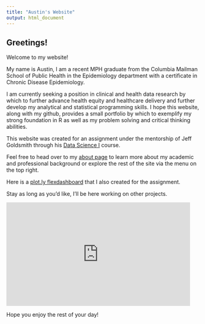 ---
title: "Austin's Website"
output: html_document
---

## Greetings!

Welcome to my website! 

My name is Austin, I am a recent MPH graduate from the Columbia Mailman School of Public Health in the Epidemiology department with a certificate in Chronic Disease Epidemiology.

I am currently seeking a position in clinical and health data research by which to further advance health equity and healthcare delivery and further develop my analytical and statistical programming skills. I hope this website, along with my github, provides a small portfolio by which to exemplify my strong foundation in R as well as my problem solving and critical thinking abilities.

This website was created for an assignment under the mentorship of Jeff Goldsmith through his [Data Science I](https://p8105.com/index.html) course.

Feel free to head over to my [about page](about.html) to learn more about my academic and professional background or explore the rest of the site via the menu on the top right.

Here is a [plot.ly flexdashboard](nyc_inspections_flexboard.html) that I also created for the assignment.

Stay as long as you'd like, I'll be here working on other projects.

<iframe src="https://giphy.com/embed/ZDxrPdX4Au7St8r36N" width="480" height="270" frameBorder="0" class="giphy-embed" allowFullScreen></iframe><p><a href="https://giphy.com/gifs/MicrosoftCloud-microsoft-cloud-ms-ZDxrPdX4Au7St8r36N"></a></p>

Hope you enjoy the rest of your day!


